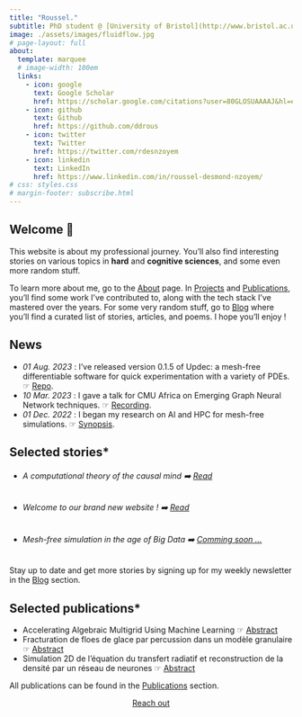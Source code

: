 ```yaml
---
title: "Roussel."
subtitle: PhD student @ [University of Bristol](http://www.bristol.ac.uk/cdt/interactive-ai/current-students/2021-cohort/nzoyem/)
image: ./assets/images/fluidflow.jpg
# page-layout: full
about:
  template: marquee
  # image-width: 100em
  links:
    - icon: google
      text: Google Scholar
      href: https://scholar.google.com/citations?user=80GLOSUAAAAJ&hl=en
    - icon: github
      text: Github
      href: https://github.com/ddrous
    - icon: twitter
      text: Twitter
      href: https://twitter.com/rdesnzoyem
    - icon: linkedin
      text: LinkedIn
      href: https://www.linkedin.com/in/roussel-desmond-nzoyem/
# css: styles.css
# margin-footer: subscribe.html
---
```



## Welcome 👋

This website is about my professional journey. You'll also find interesting stories on various topics in **hard** and **cognitive sciences**, and some even more random stuff.

To learn more about me, go to the [About](/about.qmd) page. In [Projects](/projects.qmd) and [Publications](/publications.qmd), you'll find some work I've contributed to, along with the tech stack I've mastered over the years. For some very random stuff, go to [Blog](/posts.qmd) where you'll find a curated list of stories, articles, and poems. I hope you'll enjoy !


## News

- _01 Aug. 2023_ : I've released version 0.1.5 of Updec: a mesh-free differentiable software for quick experimentation with a variety of PDEs. ☞ [Repo](https://github.com/ddrous/Updec).
- _10 Mar. 2023_ : I gave a talk for CMU Africa on Emerging Graph Neural Network techniques. ☞ [Recording](https://youtu.be/ahG-LG0ABRQ).
- _01 Dec. 2022_ : I began my research on AI and HPC for mesh-free simulations. ☞ [Synopsis](http://www.bristol.ac.uk/cdt/interactive-ai/current-students/2021-cohort/nzoyem/).
<!-- - _10 Oct. 2021_ : I moved to Bristol for a PhD in the Interacrive AI CDT. Find pictures of my trips on Instagram. -->


## Selected stories*
- ###### A computational theory of the causal mind ➡️ [Read](/posts/parallel-mind-theory/index.qmd)
- ###### Welcome to our brand new website ! ➡️ [Read](posts/welcome/index.qmd)
- ###### Mesh-free simulation in the age of Big Data ➡️ [Comming soon ...]()

Stay up to date and get more stories by signing up for my weekly newsletter in the [Blog](/posts.qmd) section.



## Selected publications*
- Accelerating Algebraic Multigrid Using Machine Learning ☞ [Abstract](publications/theses/nzoyem2022accelerating.qmd)
- Fracturation de floes de glace par percussion dans un modèle granulaire ☞ [Abstract](publications/theses/nzoyem2021fracturation.qmd)
- Simulation 2D de l’équation du transfert radiatif et reconstruction de la densité par un réseau de neurones ☞ [Abstract](publications/theses/nzoyem2020simulation.qmd)

All publications can be found in the [Publications](/publications.qmd) section.



```{=html}
<center> <a href="mailto:rd.nzoyemngueguin@bristol.ac.uk" class="btn btn-primary rounded-pill"> Reach out </a> </center>
```
